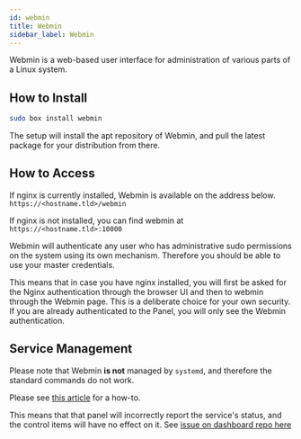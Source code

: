 ```yaml
---
id: webmin
title: Webmin
sidebar_label: Webmin
---
```


Webmin is a web-based user interface for administration of various parts of a Linux system.

## How to Install

```bash main
sudo box install webmin
```

The setup will install the apt repository of Webmin, and pull the latest package for your distribution from there.

## How to Access

If nginx is currently installed, Webmin is available on the address below. 
`https://<hostname.tld>/webmin`

If nginx is not installed, you can find webmin at
`https://<hostname.tld>:10000`

Webmin will authenticate any user who has administrative sudo permissions on the system using its own mechanism. Therefore you should be able to use your master credentials.

This means that in case you have nginx installed, you will first be asked for the Nginx authentication through the browser UI and then to webmin through the Webmin page. This is a deliberate choice for your own security. If you are already authenticated to the Panel, you will only see the Webmin authentication.

## Service Management

Please note that Webmin **is not** managed by `systemd`, and therefore the standard commands do not work.

Please see [this article](https://www.how2shout.com/how-to/restart-webmin-ubuntu-centos-linux.html) for a how-to.

This means that that panel will incorrectly report the service's status, and the control items will have no effect on it. See [issue on dashboard repo here](https://github.com/liaralabs/swizzin_dashboard/issues/9) 
